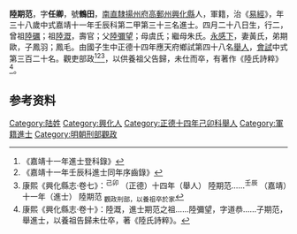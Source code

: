 {{明清人物信息框
| 姓名 = 陸期范
| 原名 =
| 圖片名稱= 
| 圖片大小 =
| 圖片說明 = 
| 最高職務 =
| 國家 = 大明 
| 爵位 =
| 籍貫 = [[南直隸|南直隸]][[揚州府|揚州府]][[高郵州|高郵州]][[興化縣|興化縣]]
| 族裔 = 
| 旗籍 = 
| 字號 = 
| 諡號 =
| 出生日期 = 四月二十八日
| 出生地點 =
| 逝世日期 = 
| 逝世地點 =
| 墓葬 =
| 配偶 = 黃氏
| 親屬 = 曾祖[[陸礪|陸礪]]，祖[[陸溉|陸溉]]，父[[陸彌望|陸彌望]]，母虞氏；繼母朱氏
| 出身 =
* 嘉靖十一年壬辰科進士
| 經歷 =
| 著作 =  
*《陸氏詩粹》
}}
'''陸期范'''{{BD|1495年||1554年||}}，字'''任卿'''，號'''鶴田'''，[[南直隸|南直隸]][[揚州府|揚州府]][[高郵州|高郵州]][[興化縣|興化縣]]人，軍籍，治《[[易經|易經]]》，年三十八歲中式嘉靖十一年壬辰科第二甲第三十三名進士。四月二十八日生，行二，曾祖[[陸礪|陸礪]]；祖[[陸溉|陸溉]]，壽官；父[[陸彌望|陸彌望]]；母虞氏；繼母朱氏。[[永感下|永感下]]，妻黃氏，弟期歐，子鳳羽；鳳毛。由國子生中正德十四年應天府鄉試第四十八名[[舉人|舉人]]，[[會試|會試]]中式第三百二十名。觀吏部政<ref>《嘉靖十一年進士登科錄》</ref><ref>《嘉靖十一年壬辰科進士同年序齒錄》</ref><ref>康熙《興化縣志·卷七》：<sup>己卯</sup> （正德）十四年（舉人） 陸期范……<sup>壬辰</sup> （嘉靖）十一年（進士） 陸期范 <sub>觀政刑部，以養祖卒於家</sub></ref>，以供養祖父告歸，未仕而卒，有著作《陸氏詩粹》<ref>康熙《興化縣志·卷十》：陸溉，進士期范之祖……陸彌望，字道恭……子期范，舉進士，以養祖告歸未仕卒，著《陸氏詩粹》。</ref>。

== 参考资料 ==
{{reflist}}

{{嘉靖十一年壬辰科殿试金榜}}

{{Authority control}}

{{DEFAULTSORT:}}
[[Category:陆姓|Category:陆姓]]
[[Category:興化人|Category:興化人]]
[[Category:正德十四年己卯科舉人|Category:正德十四年己卯科舉人]]
[[Category:軍籍進士|Category:軍籍進士]]
[[Category:明朝刑部觀政|Category:明朝刑部觀政]]


{{明朝人物小作品}}
